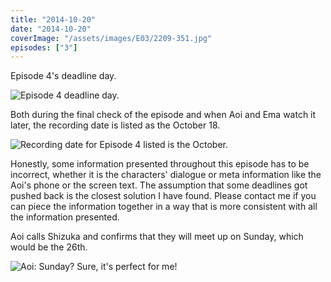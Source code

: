 ```yaml
---
title: "2014-10-20"
date: "2014-10-20"
coverImage: "/assets/images/E03/2209-351.jpg"
episodes: ["3"]
---
```


Episode 4's deadline day.

![Episode 4 deadline day.](/assets/images/E03/2050-032.jpg)

Both during the final check of the episode and when Aoi and Ema watch it later, the recording date is listed as the October 18.

![Recording date for Episode 4 listed is the October.](/assets/images/E03/2051-032.jpg)

<Alert>
  <CircleHelp />
  <AlertDescription>
    Honestly, some information presented throughout this episode has to be
    incorrect, whether it is the characters' dialogue or meta information like
    the Aoi's phone or the screen text. The assumption that some deadlines got
    pushed back is the closest solution I have found. Please contact me if you
    can piece the information together in a way that is more consistent with all
    the information presented.
  </AlertDescription>
</Alert>

Aoi calls Shizuka and confirms that they will meet up on Sunday, which would be the 26th.

![Aoi: Sunday? Sure, it's perfect for me!](/assets/images/E03/2222-481.jpg)
